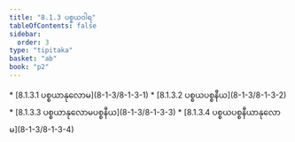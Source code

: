 ```yaml
---
title: "8.1.3 ပစ္စယဝါရ"
tableOfContents: false
sidebar:
  order: 3
type: "tipitaka"
basket: "ab"
book: "p2"
---
```



<DynamicBreadcrumb />



<TableOfContents book="p2" section="8.1.3">
* [8.1.3.1 ပစ္စယာနုလောမ](8-1-3/8-1-3-1)
* [8.1.3.2 ပစ္စယပစ္စနီယ](8-1-3/8-1-3-2)
* [8.1.3.3 ပစ္စယာနုလောမပစ္စနီယ](8-1-3/8-1-3-3)
* [8.1.3.4 ပစ္စယပစ္စနီယာနုလောမ](8-1-3/8-1-3-4)
</TableOfContents>